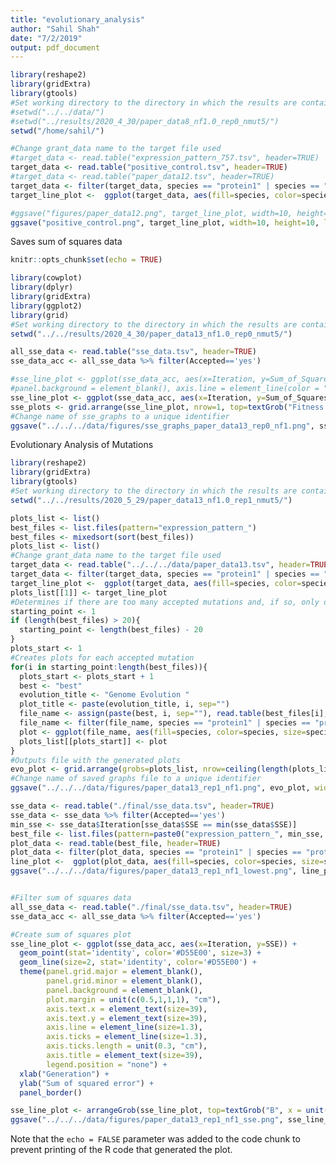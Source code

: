 ```yaml
---
title: "evolutionary_analysis"
author: "Sahil Shah"
date: "7/2/2019"
output: pdf_document
---
```


```r

library(reshape2)
library(gridExtra)
library(gtools)
#Set working directory to the directory in which the results are contained in 
#setwd("../../data/")
#setwd("../results/2020_4_30/paper_data8_nf1.0_rep0_nmut5/")
setwd("/home/sahil/")

#Change grant_data name to the target file used
#target_data <- read.table("expression_pattern_757.tsv", header=TRUE)
target_data <- read.table("positive_control.tsv", header=TRUE)
#target_data <- read.table("paper_data12.tsv", header=TRUE)
target_data <- filter(target_data, species == "protein1" | species == "protein2" | species == "protein3")
target_line_plot <-  ggplot(target_data, aes(fill=species, color=species, size=species, x=time, y=transcript)) + geom_line(stat="identity", size=2) + ggtitle("Target Genome") + theme(panel.grid.major = element_blank(), panel.grid.minor = element_blank(), panel.background = element_blank(), axis.line = element_line(color = "black", size=1), axis.ticks = element_line(colour = "black", size = 1), axis.text=element_text(color="black",size=30,face="bold"), axis.title=element_text(size=30,face="bold"), plot.title=element_text(size = 25, face = "bold")) + scale_color_manual(values=c("#CC79A7", "#F0E442", "#0072B2")) + panel_border()

#ggsave("figures/paper_data12.png", target_line_plot, width=10, height=10, limitsize=FALSE)
ggsave("positive_control.png", target_line_plot, width=10, height=10, limitsize=FALSE)

```
Saves sum of squares data
```r
knitr::opts_chunk$set(echo = TRUE)

library(cowplot)
library(dplyr)
library(gridExtra)
library(ggplot2)
library(grid)
#Set working directory to the directory in which the results are contained in
setwd("../../results/2020_4_30/paper_data13_nf1.0_rep0_nmut5/")

all_sse_data <- read.table("sse_data.tsv", header=TRUE)
sse_data_acc <- all_sse_data %>% filter(Accepted=='yes')

#sse_line_plot <- ggplot(sse_data_acc, aes(x=Iteration, y=Sum_of_Squares, color='red')) + geom_point(aes(color='red'), stat="identity") + geom_line(aes(color='red'), size= 1, stat="identity") + geom_line(data=all_sse_data, aes(x=Iteration, y=Sum_of_Squares), color='black') + theme(panel.grid.major = element_blank(), panel.grid.minor = element_blank(),
#panel.background = element_blank(), axis.line = element_line(color = "black")) + xlab("Sum of Squares") + ylab("Iteration")
sse_line_plot <- ggplot(sse_data_acc, aes(x=Iteration, y=Sum_of_Squares)) + geom_point(stat="identity") + geom_line(size= 1, stat="identity") + theme(panel.grid.major = element_blank(), panel.grid.minor = element_blank(), panel.background = element_blank(), axis.line = element_line(color = "black", size=1), axis.ticks = element_line(colour = "black", size = 1), axis.text=element_text(size=30,face="bold"), axis.title=element_text(size=30,face="bold")) + xlab("Generation") + ylab("Sum of Squares")
sse_plots <- grid.arrange(sse_line_plot, nrow=1, top=textGrob("Fitness over Time", gp=gpar(fontsize=30, fontface="bold")))
#Change name of sse_graphs to a unique identifier
ggsave("../../../data/figures/sse_graphs_paper_data13_rep0_nf1.png", sse_plots, width=20, height=10)
```

Evolutionary Analysis of Mutations

```r
library(reshape2)
library(gridExtra)
library(gtools)
#Set working directory to the directory in which the results are contained in 
setwd("../../results/2020_5_29/paper_data13_nf1.0_rep1_nmut5/")

plots_list <- list()
best_files <- list.files(pattern="expression_pattern_")
best_files <- mixedsort(sort(best_files))
plots_list <- list()
#Change grant_data name to the target file used
target_data <- read.table("../../../data/paper_data13.tsv", header=TRUE)
target_data <- filter(target_data, species == "protein1" | species == "protein2" | species == "protein3")
target_line_plot <-  ggplot(target_data, aes(fill=species, color=species, size=species, x=time, y=transcript)) + geom_line(stat="identity", size=2) + ggtitle("Target Genome Function") + theme(panel.grid.major = element_blank(), panel.grid.minor = element_blank(), panel.background = element_blank(), axis.line = element_line(color = "black", size=1), axis.ticks = element_line(colour = "black", size = 1), axis.text=element_text(color="black",size=30,face="bold"), axis.title=element_text(size=30,face="bold"), plot.title=element_text(size = 25, face = "bold")) + scale_color_manual(values=c("#CC79A7", "#F0E442", "#0072B2")) + panel_border()
plots_list[[1]] <- target_line_plot
#Determines if there are too many accepted mutations and, if so, only display the last 20 that were accepted
starting_point <- 1
if (length(best_files) > 20){
  starting_point <- length(best_files) - 20
}
plots_start <- 1
#Creates plots for each accepted mutation
for(i in starting_point:length(best_files)){
  plots_start <- plots_start + 1
  best <- "best"
  evolution_title <- "Genome Evolution "
  plot_title <- paste(evolution_title, i, sep="")
  file_name <- assign(paste(best, i, sep=""), read.table(best_files[i], fill=TRUE, header=TRUE))
  file_name <- filter(file_name, species == "protein1" | species == "protein2" | species == "protein3")
  plot <- ggplot(file_name, aes(fill=species, color=species, size=species, x=time, y=transcript)) + theme(panel.grid.major = element_blank(), panel.grid.minor = element_blank(), panel.background = element_blank(), axis.line = element_line(color = "black", size=1), axis.ticks = element_line(colour = "black", size = 1), axis.text=element_text(color="black",size=30,face="bold"), axis.title=element_text(size=30,face="bold"), plot.title=element_text(size = 25, face = "bold")) + geom_line(stat="identity", size=2) + ggtitle(plot_title) + scale_color_manual(values=c("#CC79A7", "#F0E442", "#0072B2"))
  plots_list[[plots_start]] <- plot
}
#Outputs file with the generated plots  
evo_plot <- grid.arrange(grobs=plots_list, nrow=ceiling(length(plots_list) / 3), ncol=5, top=textGrob("Evolution of Gene Expression Pattern", gp=gpar(fontsize=30, fontface="bold"))) 
#Change name of saved graphs file to a unique identifier
ggsave("../../../data/figures/paper_data13_rep1_nf1.png", evo_plot, width=30, height=30, limitsize=FALSE)

sse_data <- read.table("./final/sse_data.tsv", header=TRUE)
sse_data <- sse_data %>% filter(Accepted=='yes')
min_sse <- sse_data$Iteration[sse_data$SSE == min(sse_data$SSE)]
best_file <- list.files(pattern=paste0("expression_pattern_", min_sse, ".tsv"))
plot_data <- read.table(best_file, header=TRUE)
plot_data <- filter(plot_data, species == "protein1" | species == "protein2" | species == "protein3")
line_plot <-  ggplot(plot_data, aes(fill=species, color=species, size=species, x=time, y=transcript)) + geom_line(stat="identity", size=2) + ggtitle("Lowest SSE Genome") + theme(panel.grid.major = element_blank(), panel.grid.minor = element_blank(), panel.background = element_blank(), axis.line = element_line(color = "black", size=1), axis.ticks = element_line(colour = "black", size = 1), axis.text=element_text(color="black",size=30,face="bold"), axis.title=element_text(size=30,face="bold"), plot.title=element_text(size = 25, face = "bold")) + scale_color_manual(values=c("#CC79A7", "#F0E442", "#0072B2")) + panel_border()
ggsave("../../../data/figures/paper_data13_rep1_nf1_lowest.png", line_plot, width=10, height=10, limitsize=FALSE)


#Filter sum of squares data
all_sse_data <- read.table("./final/sse_data.tsv", header=TRUE)
sse_data_acc <- all_sse_data %>% filter(Accepted=='yes')

#Create sum of squares plot
sse_line_plot <- ggplot(sse_data_acc, aes(x=Iteration, y=SSE)) + 
  geom_point(stat='identity', color='#D55E00', size=3) + 
  geom_line(size=2, stat='identity', color='#D55E00') + 
  theme(panel.grid.major = element_blank(), 
        panel.grid.minor = element_blank(), 
        panel.background = element_blank(), 
        plot.margin = unit(c(0.5,1,1,1), "cm"), 
        axis.text.x = element_text(size=39), 
        axis.text.y = element_text(size=39), 
        axis.line = element_line(size=1.3), 
        axis.ticks = element_line(size=1.3), 
        axis.ticks.length = unit(0.3, "cm"),
        axis.title = element_text(size=39),
        legend.position = "none") +
  xlab("Generation") + 
  ylab("Sum of squared error") + 
  panel_border()

sse_line_plot <- arrangeGrob(sse_line_plot, top=textGrob("B", x = unit(0, "npc"), y=unit(1, "npc"), just=c("left","top"), gp=gpar(col="black", font="bold", fontsize=60, fontfamily="Arial")))
ggsave("../../../data/figures/paper_data13_rep1_nf1_sse.png", sse_line_plot, width=20, height=10, limitsize=FALSE)

```

Note that the `echo = FALSE` parameter was added to the code chunk to prevent printing of the R code that generated the plot.

